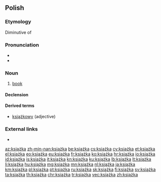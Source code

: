 ==Polish==

===Etymology===
Diminutive of {{term|księga|lang=pl}}

===Pronunciation===
* {{IPA|[ˈkʲɕɔ̃ʂka]|lang=pl}}
* {{audio|pl-książka.ogg|audio|lang=pl}}

===Noun===
{{pl-noun|f|dim=książeczka}}

# [[book]]

====Declension====
{{pl-decl-noun-f}}

====Derived terms====
* [[książkowy]] (adjective)

===External links===
* {{R:PWN}}

[[az:książka]]
[[zh-min-nan:książka]]
[[be:książka]]
[[cs:książka]]
[[cy:książka]]
[[et:książka]]
[[el:książka]]
[[eo:książka]]
[[eu:książka]]
[[fr:książka]]
[[ko:książka]]
[[hr:książka]]
[[io:książka]]
[[id:książka]]
[[is:książka]]
[[it:książka]]
[[kn:książka]]
[[ku:książka]]
[[lb:książka]]
[[lt:książka]]
[[li:książka]]
[[hu:książka]]
[[mg:książka]]
[[mn:książka]]
[[nl:książka]]
[[ja:książka]]
[[km:książka]]
[[pl:książka]]
[[pt:książka]]
[[ru:książka]]
[[sk:książka]]
[[fi:książka]]
[[sv:książka]]
[[ta:książka]]
[[th:książka]]
[[chr:książka]]
[[tr:książka]]
[[vec:książka]]
[[zh:książka]]